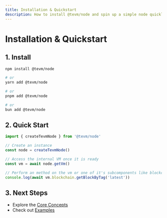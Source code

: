 ```yaml
---
title: Installation & Quickstart
description: How to install @tevm/node and spin up a simple node quickly
---
```


# Installation & Quickstart

## 1. Install

```sh
npm install @tevm/node

# or
yarn add @tevm/node

# or
pnpm add @tevm/node

# or
bun add @tevm/node
```

## 2. Quick Start

```ts
import { createTevmNode } from '@tevm/node'

// Create an instance
const node = createTevmNode()

// Access the internal VM once it is ready
const vm = await node.getVm()

// Perform an method on the vm or one of it's subcomponents like blockchain
console.log(await vm.blockchain.getBlockByTag('latest'))
```

## 3. Next Steps

- Explore the [Core Concepts](../core/create-tevm-node)  
- Check out [Examples](../examples/local-testing) 

